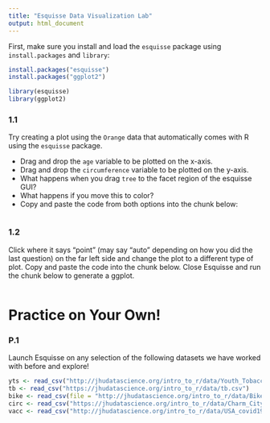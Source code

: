 ```yaml
---
title: "Esquisse Data Visualization Lab"
output: html_document
---
```


First, make sure you install and load the `esquisse` package using `install.packages` and `library`:

```r
install.packages("esquisse")
install.packages("ggplot2")
```

```r
library(esquisse)
library(ggplot2)
```

### 1.1

Try creating a plot using the `Orange` data that automatically comes with R using the `esquisse` package.

-   Drag and drop the `age` variable to be plotted on the x-axis.
-   Drag and drop the `circumference` variable to be plotted on the y-axis.
-   What happens when you drag `tree` to the facet region of the esquisse GUI?
-   What happens if you move this to color?
-   Copy and paste the code from both options into the chunk below:

```r

```

### 1.2

Click where it says "point" (may say "auto" depending on how you did the last question) on the far left side and change the plot to a different type of plot. Copy and paste the code into the chunk below. Close Esquisse and run the chunk below to generate a ggplot.

```r

```


# Practice on Your Own!

### P.1

Launch Esquisse on any selection of the following datasets we have worked with before and explore!

```r
yts <- read_csv("http://jhudatascience.org/intro_to_r/data/Youth_Tobacco_Survey_YTS_Data.csv")
tb <- read_csv("https://jhudatascience.org/intro_to_r/data/tb.csv")
bike <- read_csv(file = "http://jhudatascience.org/intro_to_r/data/Bike_Lanes.csv")
circ <- read_csv("https://jhudatascience.org/intro_to_r/data/Charm_City_Circulator_Ridership.csv")
vacc <- read_csv("http://jhudatascience.org/intro_to_r/data/USA_covid19_vaccinations.csv")
```

```r

```
